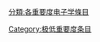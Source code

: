 {{catmore1|[[Wikipedia:电子学专题|Wikipedia:电子学专题]]}}
{{Articles by Importance|topic=电子学|project=电子学|format=TOC}}
{{emptycat}}

[[分類:各重要度电子学條目|分類:各重要度电子学條目]]
[[Category:极低重要度条目|Category:极低重要度条目]]